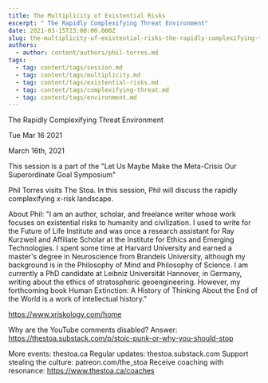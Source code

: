 ```yaml
---
title: The Multiplicity of Existential Risks
excerpt: " The Rapidly Complexifying Threat Environment"
date: 2021-03-15T23:00:00.000Z
slug: the-multiplicity-of-existential-risks-the-rapidly-complexifying-threat-environment
authors:
  - author: content/authors/phil-torres.md
tags:
  - tag: content/tags/session.md
  - tag: content/tags/multiplicity.md
  - tag: content/tags/existential-risks.md
  - tag: content/tags/complexifying-threat.md
  - tag: content/tags/environment.md
---
```




 The Rapidly Complexifying Threat Environment

Tue Mar 16 2021

March 16th, 2021

This session is a part of the "Let Us Maybe Make the Meta-Crisis Our Superordinate Goal Symposium"

Phil Torres visits The Stoa. In this session, Phil will discuss the rapidly complexifying x-risk landscape.

About Phil: "I am an author, scholar, and freelance writer whose work focuses on existential risks to humanity and civilization. I used to write for the Future of Life Institute and was once a research assistant for Ray Kurzweil and Affiliate Scholar at the Institute for Ethics and Emerging Technologies. I spent some time at Harvard University and earned a master's degree in Neuroscience from Brandeis University, although my background is in the Philosophy of Mind and Philosophy of Science. I am currently a PhD candidate at Leibniz Universität Hannover, in Germany, writing about the ethics of stratospheric geoengineering. However, my forthcoming book Human Extinction: A History of Thinking About the End of the World is a work of intellectual history."

https://www.xriskology.com/home

Why are the YouTube comments disabled? Answer: https://thestoa.substack.com/p/stoic-punk-or-why-you-should-stop

More events: thestoa.ca
Regular updates: thestoa.substack.com
Support stealing the culture: patreon.com/the_stoa
Receive coaching with resonance: https://www.thestoa.ca/coaches


